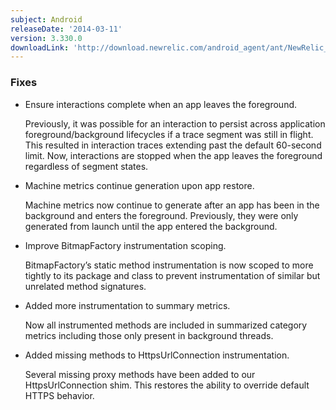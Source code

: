 ```yaml
---
subject: Android
releaseDate: '2014-03-11'
version: 3.330.0
downloadLink: 'http://download.newrelic.com/android_agent/ant/NewRelic_Android_Agent_3.330.0.zip'
---
```


### Fixes

* Ensure interactions complete when an app leaves the foreground.

  Previously, it was possible for an interaction to persist across application foreground/background lifecycles if a trace segment was still in flight. This resulted in interaction traces extending past the default 60-second limit. Now, interactions are stopped when the app leaves the foreground regardless of segment states.
* Machine metrics continue generation upon app restore.

  Machine metrics now continue to generate after an app has been in the background and enters the foreground. Previously, they were only generated from launch until the app entered the background.
* Improve BitmapFactory instrumentation scoping.

  BitmapFactory’s static method instrumentation is now scoped to more tightly to its package and class to prevent instrumentation of similar but unrelated method signatures.
* Added more instrumentation to summary metrics.

  Now all instrumented methods are included in summarized category metrics including those only present in background threads.
* Added missing methods to HttpsUrlConnection instrumentation.

  Several missing proxy methods have been added to our HttpsUrlConnection shim. This restores the ability to override default HTTPS behavior.
